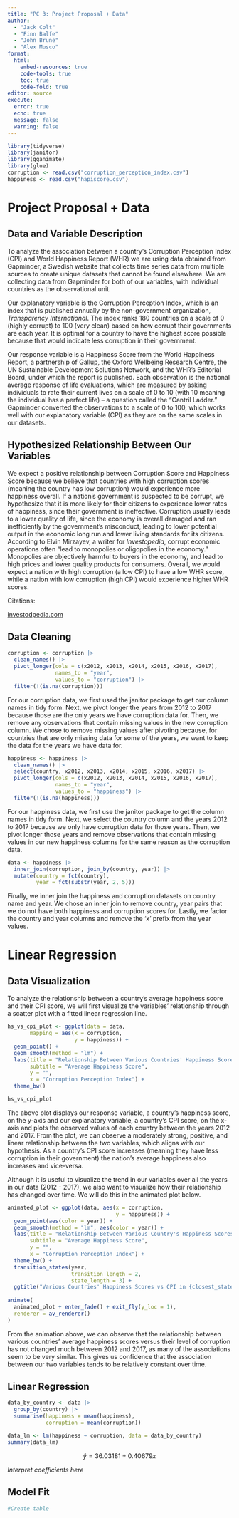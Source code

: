 ```yaml
---
title: "PC 3: Project Proposal + Data"
author: 
  - "Jack Colt"
  - "Finn Balfe"
  - "John Brune"
  - "Alex Musco"
format: 
  html:
    embed-resources: true
    code-tools: true
    toc: true
    code-fold: true
editor: source
execute: 
  error: true
  echo: true
  message: false
  warning: false
---
```


```r
library(tidyverse)
library(janitor)
library(gganimate)
library(glue)
corruption <- read.csv("corruption_perception_index.csv")
happiness <- read.csv("hapiscore.csv")
```

# Project Proposal + Data

## Data and Variable Description

To analyze the association between a country’s Corruption Perception Index (CPI) and World Happiness Report (WHR) we are using data obtained from Gapminder, a Swedish website that collects time series data from multiple sources to create unique datasets that cannot be found elsewhere. We are collecting data from Gapminder for both of our variables, with individual countries as the observational unit.

Our explanatory variable is the Corruption Perception Index, which is an index that is published annually by the non-government organization, *Transparency International*. The index ranks 180 countries on a scale of 0 (highly corrupt) to 100 (very clean) based on how corrupt their governments are each year. It is optimal for a country to have the highest score possible because that would indicate less corruption in their government.

Our response variable is a Happiness Score from the World Happiness Report, a partnership of Gallup, the Oxford Wellbeing Research Centre, the UN Sustainable Development Solutions Network, and the WHR’s Editorial Board, under which the report is published. Each observation is the national average response of life evaluations, which are measured by asking individuals to rate their current lives on a scale of 0 to 10 (with 10 meaning the individual has a perfect life) -- a question called the “Cantril Ladder.” Gapminder converted the observations to a scale of 0 to 100, which works well with our explanatory variable (CPI) as they are on the same scales in our datasets.

## Hypothesized Relationship Between Our Variables

We expect a positive relationship between Corruption Score and Happiness Score because we believe that countries with high corruption scores (meaning the country has low corruption) would experience more happiness overall. If a nation’s government is suspected to be corrupt, we hypothesize that it is more likely for their citizens to experience lower rates of happiness, since their government is ineffective. Corruption usually leads to a lower quality of life, since the economy is overall damaged and ran inefficiently by the government’s misconduct, leading to lower potential output in the economic long run and lower living standards for its citizens. According to Elvin Mirzayev, a writer for *Investopedia*, corrupt economic operations often “lead to monopolies or oligopolies in the economy.” Monopolies are objectively harmful to buyers in the economy, and lead to high prices and lower quality products for consumers. Overall, we would expect a nation with high corruption (a low CPI) to have a low WHR score, while a nation with low corruption (high CPI) would experience higher WHR scores.

Citations: 

[investodpedia.com](https://www.investopedia.com/articles/investing/012215/how-corruption-affects-emerging-economies.asp )

## Data Cleaning

```r
corruption <- corruption |>
  clean_names() |>
  pivot_longer(cols = c(x2012, x2013, x2014, x2015, x2016, x2017), 
               names_to = "year",
               values_to = "corruption") |>
  filter(!(is.na(corruption)))
```

For our corruption data, we first used the janitor package to get our column names in tidy form. Next, we pivot longer the years from 2012 to 2017 because those are the only years we have corruption data for. Then, we remove any observations that contain missing values in the new corruption column. We chose to remove missing values after pivoting because, for countries that are only missing data for some of the years, we want to keep the data for the years we have data for.

```r
happiness <- happiness |>
  clean_names() |>
  select(country, x2012, x2013, x2014, x2015, x2016, x2017) |>
  pivot_longer(cols = c(x2012, x2013, x2014, x2015, x2016, x2017), 
               names_to = "year",
               values_to = "happiness") |>
  filter(!(is.na(happiness)))
```

For our happiness data, we first use the janitor package to get the column names in tidy form. Next, we select the country column and the years 2012 to 2017 because we only have corruption data for those years. Then, we pivot longer those years and remove observations that contain missing values in our new happiness columns for the same reason as the corruption data.

```r
data <- happiness |>
  inner_join(corruption, join_by(country, year)) |>
  mutate(country = fct(country),
         year = fct(substr(year, 2, 5)))
```

Finally, we inner join the happiness and corruption datasets on country name and year. We chose an inner join to remove country, year pairs that we do not have both happiness and corruption scores for. Lastly, we factor the country and year columns and remove the 'x' prefix from the year values.

# Linear Regression

## Data Visualization

To analyze the relationship between a country's average happiness score and their CPI score, we will first visualize the variables' relationship through a scatter plot with a fitted linear regression line.

```r
hs_vs_cpi_plot <- ggplot(data = data,
       mapping = aes(x = corruption,
                     y = happiness)) +
  geom_point() +
  geom_smooth(method = "lm") +
  labs(title = "Relationship Between Various Countries' Happiness Scores and CPI",
       subtitle = "Average Happiness Score",
       y = "",
       x = "Corruption Perception Index") +
  theme_bw()

hs_vs_cpi_plot
```
The above plot displays our response variable, a country's happiness score, on the y-axis and our explanatory variable, a country's CPI score, on the x-axis and plots the observed values of each country between the years 2012 and 2017. From the plot, we can observe a moderately strong, positive, and linear relationship between the two variables, which aligns with our hypothesis. As a country's CPI score increases (meaning they have less corruption in their government) the nation's average happiness also increases and vice-versa.

Although it is useful to visualize the trend in our variables over all the years in our data (2012 - 2017), we also want to visualize how their relationship has changed over time. We will do this in the animated plot below.

```r
animated_plot <- ggplot(data, aes(x = corruption,
                                  y = happiness)) +
  geom_point(aes(color = year)) +
  geom_smooth(method = "lm", aes(color = year)) +
  labs(title = "Relationship Between Various Country's Happiness Scores and CPI",
       subtitle = "Average Happiness Score",
       y = "",
       x = "Corruption Perception Index") +
  theme_bw() +
  transition_states(year,
                    transition_length = 2,
                    state_length = 3) +
  ggtitle("Various Countries' Happiness Scores vs CPI in {closest_state}")
  
animate(
  animated_plot + enter_fade() + exit_fly(y_loc = 1),
  renderer = av_renderer()
)
```

From the animation above, we can observe that the relationship between various countries' average happiness scores versus their level of corruption has not changed much between 2012 and 2017, as many of the associations seem to be very similar. This gives us confidence that the association between our two variables tends to be relatively constant over time.

## Linear Regression

```r
data_by_country <- data |>
  group_by(country) |>
  summarise(happiness = mean(happiness),
            corruption = mean(corruption))

data_lm <- lm(happiness ~ corruption, data = data_by_country)
summary(data_lm)
```

$$ŷ=36.03181+0.40679x$$

*Interpret coefficients here*

## Model Fit

```r
#Create table
```
